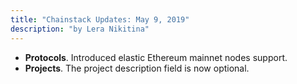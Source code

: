 ```yaml
---
title: "Chainstack Updates: May 9, 2019"
description: "by Lera Nikitina"
---
```

- **Protocols**. Introduced elastic Ethereum mainnet nodes support.
- **Projects**. The project description field is now optional.
